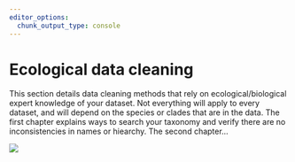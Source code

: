 ```yaml
---
editor_options: 
  chunk_output_type: console
---
```


# Ecological data cleaning

This section details data cleaning methods that rely on ecological/biological expert knowledge of your dataset. Not everything will apply to every dataset, and will depend on the species or clades that are in the data. The first chapter explains ways to search your taxonomy and verify there are no inconsistencies in names or hiearchy. The second chapter...

<!-- Visualisation placeholder -->

![](../images/final_tree.png)

<!--
::: {style="display: flex; flex-wrap: wrap; justify-content: space-between; margin-left: 20px; margin-right: 20px; margin-bottom: 20px; text-align: center"}

::: {style="width: 25%; justify-content: space-between"}
<div class="circle-button">
  [{{< fa list-check size=3x >}}](taxonomic-synonyms.html)
</div>
[**Taxonomic validation**]{style="color: #efa123; font-size: 15.5px; text-align: center;"}
:::

::: {style="width: 25%; text-align: center; justify-content: space-between"}
<div class="circle-button">
  [{{< fa mosquito size=3x >}}](taxonomy.html)
</div>
[**Taxonomy**]{style="color: #efa123; text-align: center;"}
:::

::: {style="width: 25%; text-align: center; justify-content: space-between"}
<div class="circle-button">
  [{{< fa earth-oceania size=3x >}}](geospatial.html)
</div>
[**Geospatial data**]{style="color: #efa123; text-align: center;"}
:::

::: {style="width: 25%; text-align: center; justify-content: space-between"}
<div class="circle-button">
  [{{< fa boxes-packing size=3x >}}](outliers.html)
</div>
[**Outliers**]{style="color: #efa123; text-align: center;"}
:::

:::
-->
